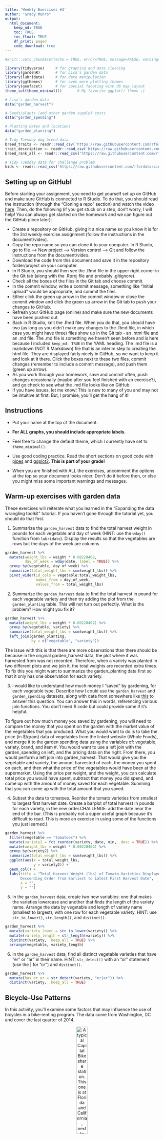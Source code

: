 ```yaml
---
title: 'Weekly Exercises #3'
author: "Grady Munro"
output: 
  html_document:
    keep_md: TRUE
    toc: TRUE
    toc_float: TRUE
    df_print: paged
    code_download: true
---
```



```r
#knitr::opts_chunk$set(echo = TRUE, error=TRUE, message=FALSE, warning=FALSE)
```

```r
library(tidyverse)     # for graphing and data cleaning
library(gardenR)       # for Lisa's garden data
library(lubridate)     # for date manipulation
library(ggthemes)      # for even more plotting themes
library(geofacet)      # for special faceting with US map layout
theme_set(theme_minimal())       # My favorite ggplot() theme :)
```

```r
# Lisa's garden data
data("garden_harvest")

# Seeds/plants (and other garden supply) costs
data("garden_spending")

# Planting dates and locations
data("garden_planting")

# Tidy Tuesday dog breed data
breed_traits <- readr::read_csv('https://raw.githubusercontent.com/rfordatascience/tidytuesday/master/data/2022/2022-02-01/breed_traits.csv')
trait_description <- readr::read_csv('https://raw.githubusercontent.com/rfordatascience/tidytuesday/master/data/2022/2022-02-01/trait_description.csv')
breed_rank_all <- readr::read_csv('https://raw.githubusercontent.com/rfordatascience/tidytuesday/master/data/2022/2022-02-01/breed_rank.csv')

# Tidy Tuesday data for challenge problem
kids <- readr::read_csv('https://raw.githubusercontent.com/rfordatascience/tidytuesday/master/data/2020/2020-09-15/kids.csv')
```

## Setting up on GitHub!

Before starting your assignment, you need to get yourself set up on GitHub and make sure GitHub is connected to R Studio. To do that, you should read the instruction (through the "Cloning a repo" section) and watch the video [here](https://github.com/llendway/github_for_collaboration/blob/master/github_for_collaboration.md). Then, do the following (if you get stuck on a step, don't worry, I will help! You can always get started on the homework and we can figure out the GitHub piece later):

* Create a repository on GitHub, giving it a nice name so you know it is for the 3rd weekly exercise assignment (follow the instructions in the document/video).  
* Copy the repo name so you can clone it to your computer. In R Studio, go to file --> New project --> Version control --> Git and follow the instructions from the document/video.  
* Download the code from this document and save it in the repository folder/project on your computer.  
* In R Studio, you should then see the .Rmd file in the upper right corner in the Git tab (along with the .Rproj file and probably .gitignore).  
* Check all the boxes of the files in the Git tab and choose commit.  
* In the commit window, write a commit message, something like "Initial upload" would be appropriate, and commit the files.  
* Either click the green up arrow in the commit window or close the commit window and click the green up arrow in the Git tab to push your changes to GitHub.  
* Refresh your GitHub page (online) and make sure the new documents have been pushed out.  
* Back in R Studio, knit the .Rmd file. When you do that, you should have two (as long as you didn't make any changes to the .Rmd file, in which case you might have three) files show up in the Git tab - an .html file and an .md file. The .md file is something we haven't seen before and is here because I included `keep_md: TRUE` in the YAML heading. The .md file is a markdown (NOT R Markdown) file that is an interim step to creating the html file. They are displayed fairly nicely in GitHub, so we want to keep it and look at it there. Click the boxes next to these two files, commit changes (remember to include a commit message), and push them (green up arrow).  
* As you work through your homework, save and commit often, push changes occasionally (maybe after you feel finished with an exercise?), and go check to see what the .md file looks like on GitHub.  
* If you have issues, let me know! This is new to many of you and may not be intuitive at first. But, I promise, you'll get the hang of it! 



## Instructions

* Put your name at the top of the document. 

* **For ALL graphs, you should include appropriate labels.** 

* Feel free to change the default theme, which I currently have set to `theme_minimal()`. 

* Use good coding practice. Read the short sections on good code with [pipes](https://style.tidyverse.org/pipes.html) and [ggplot2](https://style.tidyverse.org/ggplot2.html). **This is part of your grade!**

* When you are finished with ALL the exercises, uncomment the options at the top so your document looks nicer. Don't do it before then, or else you might miss some important warnings and messages.


## Warm-up exercises with garden data

These exercises will reiterate what you learned in the "Expanding the data wrangling toolkit" tutorial. If you haven't gone through the tutorial yet, you should do that first.

  1. Summarize the `garden_harvest` data to find the total harvest weight in pounds for each vegetable and day of week (HINT: use the `wday()` function from `lubridate`). Display the results so that the vegetables are rows but the days of the week are columns.

```r
garden_harvest %>% 
  mutate(weight_lbs = weight * 0.00220462,
         day_of_week = wday(date, label = TRUE)) %>% 
  group_by(vegetable, day_of_week) %>% 
  summarize(total_weight_lbs = sum(weight_lbs)) %>% 
  pivot_wider(id_cols = vegetable:total_weight_lbs,
              names_from = day_of_week,
              values_from = total_weight_lbs)
```

  2. Summarize the `garden_harvest` data to find the total harvest in pound for each vegetable variety and then try adding the plot from the `garden_planting` table. This will not turn out perfectly. What is the problem? How might you fix it?

```r
garden_harvest %>% 
  mutate(weight_lbs = weight * 0.00220462) %>% 
  group_by(vegetable, variety) %>% 
  summarize(total_weight_lbs = sum(weight_lbs)) %>% 
  left_join(garden_planting,
            by = c("vegetable", "variety"))
```

The issue with this is that there are more observations than there should be because in the original garden_harvest data, the plot where it was harvested from was not recorded. Therefore, when a variety was planted in two different plots and we join it, the total weights are recorded extra times. To fix this you might want to summarize the garden_planting data first so that it only has one observation for each variety.

  3. I would like to understand how much money I "saved" by gardening, for each vegetable type. Describe how I could use the `garden_harvest` and `garden_spending` datasets, along with data from somewhere like [this](https://products.wholefoodsmarket.com/search?sort=relevance&store=10542) to answer this question. You can answer this in words, referencing various join functions. You don't need R code but could provide some if it's helpful.
  
To figure out how much money you saved by gardening, you will need to compare the money that you spent on the garden with the market value of the vegetables that you produced. What you would want to do is to take the price (in $/gram) data of vegetables from the linked website (Whole Foods), and merge it to the garden spending data using the variables of: vegetable, variety, brand, and item #. You would want to use a left join with the garden_spending on left, and the pricing data on the right. From there, you would perform a left join into garden_harvest. That would give you the vegetable and variety, the amount harvested of each, the money you spent on each, and then what the price of the vegetables would have been at the supermarket. Using the price per weight, and the weight, you can calculate total price you would have spent, subtract that money you did spend, and come up with the amount of money saved for each vegetable. Summing that you can come up with the total amount that you saved.

  4. Subset the data to tomatoes. Reorder the tomato varieties from smallest to largest first harvest date. Create a barplot of total harvest in pounds for each variety, in the new order.CHALLENGE: add the date near the end of the bar. (This is probably not a super useful graph because it's difficult to read. This is more an exercise in using some of the functions you just learned.)

```r
garden_harvest %>% 
  filter(vegetable == "tomatoes") %>% 
  mutate(variety2 = fct_reorder(variety, date, min, .desc = TRUE)) %>%
  mutate(weight_lbs = weight * 0.00220462) %>% 
  group_by(variety2) %>% 
  summarize(total_weight_lbs = sum(weight_lbs)) %>% 
  ggplot(aes(x = total_weight_lbs,
             y = variety2)) +
  geom_col() +
  labs(title = "Total Harvest Weight (lbs) of Tomato Varieties Displayed in 
       Descending Order from Earliest to Latest First Harvest Date",
       x = "",
       y = "")
```

  5. In the `garden_harvest` data, create two new variables: one that makes the varieties lowercase and another that finds the length of the variety name. Arrange the data by vegetable and length of variety name (smallest to largest), with one row for each vegetable variety. HINT: use `str_to_lower()`, `str_length()`, and `distinct()`.
  
```r
garden_harvest %>% 
  mutate(variety_lower = str_to_lower(variety)) %>% 
  mutate(variety_length = str_length(variety)) %>% 
  distinct(variety, .keep_all = TRUE) %>%
  arrange(vegetable, variety_length)
```

  6. In the `garden_harvest` data, find all distinct vegetable varieties that have "er" or "ar" in their name. HINT: `str_detect()` with an "or" statement (use the | for "or") and `distinct()`.

```r
garden_harvest %>% 
  mutate(has_er_ar = str_detect(variety, "er|ar")) %>% 
  distinct(variety, .keep_all = TRUE)
```


## Bicycle-Use Patterns

In this activity, you'll examine some factors that may influence the use of bicycles in a bike-renting program.  The data come from Washington, DC and cover the last quarter of 2014.

<center>

![A typical Capital Bikeshare station. This one is at Florida and California, next to Pleasant Pops.](https://www.macalester.edu/~dshuman1/data/112/bike_station.jpg){width="30%"}


![One of the vans used to redistribute bicycles to different stations.](https://www.macalester.edu/~dshuman1/data/112/bike_van.jpg){width="30%"}

</center>

Two data tables are available:

- `Trips` contains records of individual rentals
- `Stations` gives the locations of the bike rental stations

Here is the code to read in the data. We do this a little differently than usual, which is why it is included here rather than at the top of this file. To avoid repeatedly re-reading the files, start the data import chunk with `{r cache = TRUE}` rather than the usual `{r}`.

```r
data_site <- 
  "https://www.macalester.edu/~dshuman1/data/112/2014-Q4-Trips-History-Data.rds" 
Trips <- readRDS(gzcon(url(data_site)))
Stations<-read_csv("http://www.macalester.edu/~dshuman1/data/112/DC-Stations.csv")
```

**NOTE:** The `Trips` data table is a random subset of 10,000 trips from the full quarterly data. Start with this small data table to develop your analysis commands. **When you have this working well, you should access the full data set of more than 600,000 events by removing `-Small` from the name of the `data_site`.**

### Temporal patterns

It's natural to expect that bikes are rented more at some times of day, some days of the week, some months of the year than others. The variable `sdate` gives the time (including the date) that the rental started. Make the following plots and interpret them:

  7. A density plot, which is a smoothed out histogram, of the events versus `sdate`. Use `geom_density()`.
  
```r
Trips %>% 
  ggplot() +
  geom_density(aes(x = sdate)) +
  labs(title = "Density Plot of Bike Trips 
       from October 1st to December 31st, 2014",
       y = "",
       x = "")
```
  
  8. A density plot of the events versus time of day.  You can use `mutate()` with `lubridate`'s  `hour()` and `minute()` functions to extract the hour of the day and minute within the hour from `sdate`. Hint: A minute is 1/60 of an hour, so create a variable where 3:30 is 3.5 and 3:45 is 3.75.
  
```r
Trips %>% 
  mutate(hours = hour(sdate),
         minutes = minute(sdate),
         minutes_as_percentage = minutes/60,
         time_of_day = hours + minutes_as_percentage) %>% 
  ggplot() +
  geom_density(aes(x = time_of_day)) +
  labs(title = "Density Plot of Bike Trips Over the Time of Day",
       y = "",
       x = "")
```
  
  9. A bar graph of the events versus day of the week. Put day on the y-axis.
  
```r
Trips %>% 
  mutate(day_of_week = wday(sdate, label = TRUE)) %>% 
  ggplot() +
  geom_bar(aes(y = day_of_week)) +
  labs(title = "Number of Bike Trips for Each Day of the Week",
       x = "",
       y = "")
```
  
  10. Facet your graph from exercise 8. by day of the week. Is there a pattern?
  
```r
Trips %>% 
  mutate(hours = hour(sdate),
         minutes = minute(sdate),
         minutes_as_percentage = minutes/60,
         time_of_day = hours + minutes_as_percentage,
         day_of_week = wday(sdate, label = TRUE)) %>% 
  ggplot() +
  geom_density(aes(x = time_of_day)) +
  labs(title = "Density Plots of Bike Trips Over the Time of Day, 
       for Each Day of the Week",
       y = "",
       x = "") +
  facet_wrap(vars(day_of_week))
```
When observing these graphs, we can see that there is a distinct pattern for weekdays. There are spikes of bike trips early in the morning, and in the evening, with a lull in between. This looks to show the work day, where people either get a bike ride in the morning before work, or in the evening right after work (additionally this might be people who commute by bike). On the weekend, it follows a pretty normal curve without any distinct spikes.
  
The variable `client` describes whether the renter is a regular user (level `Registered`) or has not joined the bike-rental organization (`Causal`). The next set of exercises investigate whether these two different categories of users show different rental behavior and how `client` interacts with the patterns you found in the previous exercises. 

  11. Change the graph from exercise 10 to set the `fill` aesthetic for `geom_density()` to the `client` variable. You should also set `alpha = .5` for transparency and `color=NA` to suppress the outline of the density function.
  
```r
Trips %>% 
  mutate(hours = hour(sdate),
         minutes = minute(sdate),
         minutes_as_percentage = minutes/60,
         time_of_day = hours + minutes_as_percentage,
         day_of_week = wday(sdate, label = TRUE)) %>% 
  ggplot() +
  geom_density(aes(x = time_of_day,
                   fill = client), 
               alpha = .5,
               color = NA) +
  labs(title = "Density Plots of Bike Trips Over the Time of Day, 
       for Each Day of the Week",
       y = "",
       x = "") +
  facet_wrap(vars(day_of_week))
```

  12. Change the previous graph by adding the argument `position = position_stack()` to `geom_density()`. In your opinion, is this better or worse in terms of telling a story? What are the advantages/disadvantages of each?
  
```r
Trips %>% 
  mutate(hours = hour(sdate),
         minutes = minute(sdate),
         minutes_as_percentage = minutes/60,
         time_of_day = hours + minutes_as_percentage,
         day_of_week = wday(sdate, label = TRUE)) %>% 
  ggplot() +
  geom_density(aes(x = time_of_day,
                   fill = client), 
               alpha = .5,
               color = NA,
               position = position_stack()) +
  labs(title = "Density Plots of Bike Trips Over the Time of Day, 
       for Each Day of the Week",
       y = "",
       x = "") +
  facet_wrap(vars(day_of_week))
```
  
I think that this one is worse for telling a story because it makes it harder to compare the two groups. The graph from 11, where they are overlapped, allows you to compare the trends separately, without the values for registered riders impacting the values for casual riders. However, the overlapped graph makes it harder to determine the proportion of total riders that each group represents. If you wanted to see which group had more riders out at a certain time of the day, the stacked graph would be better. The stacked graphs are better when you want to compare each group to the overall, while the overlapped graphs are better when you want to compare each group to each other. 
  
  13. In this graph, go back to using the regular density plot (without `position = position_stack()`). Add a new variable to the dataset called `weekend` which will be "weekend" if the day is Saturday or Sunday and  "weekday" otherwise (HINT: use the `ifelse()` function and the `wday()` function from `lubridate`). Then, update the graph from the previous problem by faceting on the new `weekend` variable. 
  
```r
Trips %>% 
  mutate(hours = hour(sdate),
         minutes = minute(sdate),
         minutes_as_percentage = minutes/60,
         time_of_day = hours + minutes_as_percentage,
         day_of_week = wday(sdate, label = TRUE),
         weekend = ifelse(day_of_week %in% c("Sat", "Sun"), 
                          "Weekend", 
                          "Weekday")) %>% 
  ggplot() +
  geom_density(aes(x = time_of_day,
                   fill = client), 
               alpha = .5,
               color = NA) +
  labs(title = "Density Plots of Bike Trips Over the Time of Day, 
       for Weekdays and Weekends",
       y = "",
       x = "") +
  facet_wrap(vars(weekend))
```
  
  14. Change the graph from the previous problem to facet on `client` and fill with `weekday`. What information does this graph tell you that the previous didn't? Is one graph better than the other?
  
```r
Trips %>% 
  mutate(hours = hour(sdate),
         minutes = minute(sdate),
         minutes_as_percentage = minutes/60,
         time_of_day = hours + minutes_as_percentage,
         day_of_week = wday(sdate, label = TRUE),
         weekend = ifelse(day_of_week %in% c("Sat", "Sun"), 
                          "Weekend", 
                          "Weekday")) %>% 
  ggplot() +
  geom_density(aes(x = time_of_day,
                   fill = weekend), 
               alpha = .5,
               color = NA) +
  labs(title = "Density Plots of Bike Trips Over the Time of Day, 
       for Weekdays and Weekends",
       y = "",
       x = "") +
  facet_wrap(vars(client))
```
  
This graph shows you how each type of client varies in their riding depending on if it's a weekend or a weekday. The other graph showed you how the types of clients differed from each other based on if it was a weekend or a weekday. Whether one graph is better than the other depends on what you're trying do. If you're trying to compare within client types, then the graph of 14 is better. If you're trying to compare between client types, then the graph of 13 is better. 
  
### Spatial patterns

  15. Use the latitude and longitude variables in `Stations` to make a visualization of the total number of departures from each station in the `Trips` data. Use either color or size to show the variation in number of departures. We will improve this plot next week when we learn about maps!
  
```r
Trips %>% 
  group_by(sstation) %>% 
  summarize(num_departures = n()) %>% 
  ungroup() %>% 
  left_join(Stations,
            by = c("sstation" = "name")) %>%  
  ggplot() +
  geom_point(aes(x = lat,
                 y = long,
                 colour = num_departures)) +
  labs(title = "Number of Departures from Each Station, 
       Mapped out by Latitude and Longitute",
       x = "Latitude",
       y = "Longitude")
```
  
  16. Only 14.4% of the trips in our data are carried out by casual users. Create a plot that shows which area(s) have stations with a much higher percentage of departures by casual users. What patterns do you notice? (Again, we'll improve this next week when we learn about maps).
  
```r
Trips %>% 
  group_by(sstation, client) %>% 
  summarize(num_departures = n()) %>% 
  group_by(sstation) %>% 
  mutate(total_departures = sum(num_departures),
         proportion_departures = num_departures/total_departures) %>% 
  filter(client == "Casual") %>% 
  left_join(Stations,
            by = c("sstation" = "name")) %>%  
  ggplot() +
  geom_point(aes(x = lat,
                 y = long,
                 colour = proportion_departures)) +
  labs(title = "Proportion of Departures from Each Station that are Casual Riders, 
       Mapped out by Latitude and Longitute",
       x = "Latitude",
       y = "Longitude")
```
  
**DID YOU REMEMBER TO GO BACK AND CHANGE THIS SET OF EXERCISES TO THE LARGER DATASET? IF NOT, DO THAT NOW.**

## Dogs!

In this section, we'll use the data from 2022-02-01 Tidy Tuesday. If you didn't use that data or need a little refresher on it, see the [website](https://github.com/rfordatascience/tidytuesday/blob/master/data/2022/2022-02-01/readme.md).

  17. The final product of this exercise will be a graph that has breed on the y-axis and the sum of the numeric ratings in the `breed_traits` dataset on the x-axis, with a dot for each rating. First, create a new dataset called `breed_traits_total` that has two variables -- `Breed` and `total_rating`. The `total_rating` variable is the sum of the numeric ratings in the `breed_traits` dataset (we'll use this dataset again in the next problem). Then, create the graph just described. Omit Breeds with a `total_rating` of 0 and order the Breeds from highest to lowest ranked. You may want to adjust the `fig.height` and `fig.width` arguments inside the code chunk options (eg. `{r, fig.height=8, fig.width=4}`) so you can see things more clearly - check this after you knit the file to assure it looks like what you expected.

```r
breed_traits_total <- breed_traits %>% 
  select(-c("Coat Type", "Coat Length"))

breed_traits_total$total_rating = rowSums(breed_traits_total[,c(-1)])

breed_traits_total %>% 
  filter(total_rating != 0) %>% 
  mutate(breed2 = fct_reorder(Breed, total_rating)) %>% 
  ggplot(aes(x = total_rating,
             y = breed2)) +
  geom_col() +
  labs(title = "Total Ranking of Dog Breeds",
       y = "",
       x = "")
```

  18. The final product of this exercise will be a graph with the top-20 dogs in total ratings (from previous problem) on the y-axis, year on the x-axis, and points colored by each breed's ranking for that year (from the `breed_rank_all` dataset). The points within each breed will be connected by a line, and the breeds should be arranged from the highest median rank to lowest median rank ("highest" is actually the smallest numer, eg. 1 = best). After you're finished, think of AT LEAST one thing you could you do to make this graph better. HINTS: 1. Start with the `breed_rank_all` dataset and pivot it so year is a variable. 2. Use the `separate()` function to get year alone, and there's an extra argument in that function that can make it numeric. 3. For both datasets used, you'll need to `str_squish()` Breed before joining. 
  
```r
breed_rank_all_long <- breed_rank_all %>% 
  select(-c("links", "Image")) %>% 
  pivot_longer(cols = -Breed,
               names_to = "year",
               values_to = "rank") %>% 
  separate(year,
           into = c("year_value", "word"),
           remove = FALSE,
           convert = TRUE) %>% 
  mutate(breed_squished = str_squish(Breed))

breed_traits_total <- breed_traits_total %>% 
  mutate(breed_squished = str_squish(Breed))

breed_rank_all_long %>% 
  left_join(breed_traits_total,
            by = c("breed_squished")) %>% 
  slice_max(total_rating, n = 160) %>% 
  ungroup() %>% 
  group_by(breed_squished) %>% 
  mutate(mean_rank = mean(rank)) %>% 
  ungroup() %>%
  ggplot(aes(x = year_value,
             y = fct_reorder(breed_squished,
                             total_rating,
                             .desc = TRUE),
             colour = mean_rank)) +
  geom_point() +
  geom_line() +
  labs(title = "Average Rankings of the Top 20 Rated Dog Breeds 
       from 2013 to 2020",
       y = "",
       x = "")
```
  
One of many things that I could do to make this better is by changing the colour and size of the points so that it is easier to tell where the breeds fall when it comes to the rankings. 
  
  19. Create your own! Requirements: use a `join` or `pivot` function (or both, if you'd like), a `str_XXX()` function, and a `fct_XXX()` function to create a graph using any of the dog datasets. One suggestion is to try to improve the graph you created for the Tidy Tuesday assignment. If you want an extra challenge, find a way to use the dog images in the `breed_rank_all` file - check out the `ggimage` library and [this resource](https://wilkelab.org/ggtext/) for putting images as labels.
  
```r
breed_rank_all %>% 
  select(-c("links", "Image")) %>% 
  pivot_longer(cols = -Breed,
               names_to = "year",
               values_to = "rank") %>% 
  mutate(is_spaniel = str_detect(Breed, "Spaniel")) %>% 
  filter(is_spaniel == TRUE) %>% 
  mutate(breed2 = fct_recode(Breed,
                             "English Springer Spaniels" = "Spaniels (English Springer)",
                             "Cocker Spaniels" = "Spaniels (Cocker)",
                             "English Cocker Spaniels" = "Spaniels (English Cocker)",
                             "Boykin Spaniels" = "Spaniels (Boykin)",
                             "Welsh Springer Spaniels" = "Spaniels (Welsh Springer)",
                             "Clumber Spaniels" = "Spaniels (Clumber)",
                             "American Water Spaniels" = "Spaniels (American Water)",
                             "Field Spaniels" = "Spaniels (Field)",
                             "Sussex Spaniels" = "Spaniels (Sussex)",
                             "Irish Water Spaniels" = "Spaniels (Irish Water)")) %>% 
  separate(year,
           into = c("year_value", "word"),
           remove = FALSE,
           convert = TRUE) %>% 
  ggplot(aes(x = year_value,
             y = rank,
             colour = breed2)) +
  geom_point() +
  geom_line() +
  labs(title = "Yearly Rankings of All Spaniel Breeds (1 is Highest Ranked)",
       y = "Rank",
       x = "")
```
  
## GitHub link

  20. Below, provide a link to your GitHub page with this set of Weekly Exercises. Specifically, if the name of the file is 03_exercises.Rmd, provide a link to the 03_exercises.md file, which is the one that will be most readable on GitHub.
  
[Link Here](https://github.com/gradymunro/exercise_03/blob/master/03_exercises.Rmd)

## Challenge problem! 

This problem uses the data from the Tidy Tuesday competition this week, `kids`. If you need to refresh your memory on the data, read about it [here](https://github.com/rfordatascience/tidytuesday/blob/master/data/2020/2020-09-15/readme.md). 

  21. In this exercise, you are going to try to replicate the graph below, created by Georgios Karamanis. I'm sure you can find the exact code on GitHub somewhere, but **DON'T DO THAT!** You will only be graded for putting an effort into this problem. So, give it a try and see how far you can get without doing too much googling. HINT: use `facet_geo()`. The graphic won't load below since it came from a location on my computer. So, you'll have to reference the original html on the moodle page to see it.
  
![](kids_data_karamanis.jpeg)

**DID YOU REMEMBER TO UNCOMMENT THE OPTIONS AT THE TOP?**
